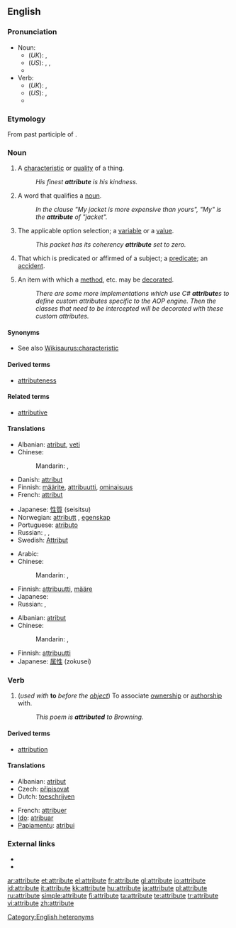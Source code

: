{{wikipedia}}
==English==

===Pronunciation===
* Noun:
** (''UK''): {{IPA|/ˈætrɪbjuːt/}}, {{SAMPA|/"{trIbju:t/}}
** (''US''): {{enPR|ă'trĭ-byo͞ot}}, {{IPA|/ˈætrɪbjut/}}, {{SAMPA|/"{trIbjut/}}
** {{audio|en-us-attribute-noun.ogg|Audio (US)}}
* Verb:
** (''UK''): {{IPA|/æˈtrɪbjuːt/}}, {{SAMPA|/{"trIbju:t/}}
** (''US''): {{enPR|ă-trĭb'yo͞ot}}, {{IPA|/æˈtrɪbjut/}} {{SAMPA|/{"trIbjut/}}
** {{audio|en-us-attribute-verb.ogg|Audio (US)}}

===Etymology===
From {{etyl|la}} {{term|attributus}} past participle of {{term|attribuere}}.

===Noun===
{{en-noun}}

# A [[characteristic]] or [[quality]] of a thing.
#: ''His finest '''attribute''' is his kindness.''
# {{grammar}} A word that qualifies a [[noun]].
#: ''In the clause "My jacket is more expensive than yours", "My" is the '''attribute''' of "jacket".''
# {{computing}} The applicable option selection; a [[variable]] or a [[value]].
#: ''This packet has its coherency '''attribute''' set to zero.''
# {{logic}} That which is predicated or affirmed of a subject; a [[predicate]]; an [[accident]].<!--From Century 1911.-->
# {{computing}} An item with which a [[method]], etc. may be [[decorate]]d.
#: ''There are some more implementations which use C# '''attribute'''s to define custom attributes specific to the AOP engine. Then the classes that need to be intercepted will be decorated with these custom attributes.''

====Synonyms====
* See also [[Wikisaurus:characteristic]]

====Derived terms====
* [[attributeness]]

====Related terms====
* [[attributive]]

====Translations====
{{trans-top|characteristic or quality}}
* Albanian: [[atribut]], [[veti]]
* Chinese:
*: Mandarin: {{t|zh|屬性|sc=Hani}},  {{t|zh|属性|tr=shǔxìng|sc=Hani}}
* Danish: [[attribut]]
* Finnish: [[määrite]], [[attribuutti]], [[ominaisuus]]
* French: [[attribut]] {{m}}
{{trans-mid}}
* Japanese: [[性質]] (seisitsu)
* Norwegian: [[attributt]] {{m}}, [[egenskap]] {{m}}
* Portuguese: [[atributo]] {{m}}
* Russian: {{t|ru|свойство|n|tr=svójstvo|sc=Cyrl}},  {{t|ru|характерная черта|f|tr=xaraktérnaja čertá|sc=Cyrl}},  {{t|ru|атрибут|m|tr=atribút|sc=Cyrl}}
* Swedish: [[Attribut]]
{{trans-bottom}}

{{trans-top|grammar: word qualifying a noun}}
* Arabic: {{t|ar|ميزة|f|tr=miiza|sc=Arab}}
* Chinese:
*: Mandarin: {{t|zh|定語|sc=Hani}},  {{t|zh|定语|tr=dìngyǔ|sc=Hani}}
{{trans-mid}}
* Finnish: [[attribuutti]], [[määre]]
* Japanese: {{t|ja|限定詞|tr=げんていし, genteishi|sc=Jpan}}
* Russian: {{t|ru|определение|n|tr=opredelénije|sc=Cyrl}},  {{t|ru|атрибут|m|tr=atribút|sc=Cyrl}}
{{trans-bottom}}

{{trans-top|computing: the applicable option selection}}
* Albanian: [[atribut]]
* Chinese:
*: Mandarin: {{t|zh|屬性|sc=Hani}},  {{t|zh|属性|tr=shǔxìng|sc=Hani}}
{{trans-mid}}
* Finnish: [[attribuutti]]
* Japanese: [[属性]] (zokusei)
{{trans-bottom}}

===Verb===
{{en-verb|attribut|ing}}

# (''used with'' '''to''' ''before the [[object]]'') To associate [[ownership]] or [[authorship]] with.
#: ''This poem is '''attributed''' to Browning.''

====Derived terms====
* [[attribution]]

====Translations====
{{trans-top|to associate ownership or authorship with}}
* Albanian: [[atribut]]
* Czech: [[připisovat]]
* Dutch: [[toeschrijven]]
{{trans-mid}}
* French: [[attribuer]]
* [[Ido]]: [[atribuar]]
* [[Papiamentu]]: [[atribui]]
{{trans-bottom}}

===External links===
* {{R:Webster 1913}}
* {{R:Century 1911}}

[[Category:English heteronyms]]

[[ar:attribute]]
[[et:attribute]]
[[el:attribute]]
[[fr:attribute]]
[[gl:attribute]]
[[io:attribute]]
[[id:attribute]]
[[it:attribute]]
[[kk:attribute]]
[[hu:attribute]]
[[ja:attribute]]
[[pl:attribute]]
[[ru:attribute]]
[[simple:attribute]]
[[fi:attribute]]
[[ta:attribute]]
[[te:attribute]]
[[tr:attribute]]
[[vi:attribute]]
[[zh:attribute]]